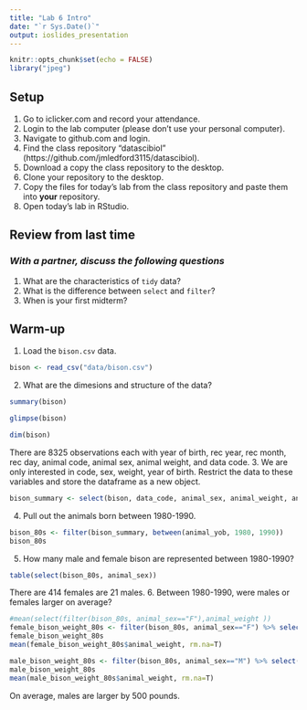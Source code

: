 ```yaml
---
title: "Lab 6 Intro"
date: "`r Sys.Date()`"
output: ioslides_presentation
---
```


```r
knitr::opts_chunk$set(echo = FALSE)
library("jpeg")
```

## Setup
1. Go to iclicker.com and record your attendance.
2. Login to the lab computer (please don't use your personal computer).  
3. Navigate to github.com and login.  
4. Find the class repository "datascibiol" (https://github.com/jmledford3115/datascibiol).  
5. Download a copy the class repository to the desktop.  
6. Clone your repository to the desktop.  
7. Copy the files for today's lab from the class repository and paste them into **your** repository.  
8. Open today's lab in RStudio.  

## Review from last time
### *With a partner, discuss the following questions*
1. What are the characteristics of `tidy` data?  
2. What is the difference between `select` and `filter`?  
3. When is your first midterm?  

## Warm-up
1. Load the `bison.csv` data.
```r
bison <- read_csv("data/bison.csv")
```

2. What are the dimesions and structure of the data?
```r
summary(bison)
```
```r
glimpse(bison)
```


```r
dim(bison)
```
There are 8325 observations each with year of birth, rec year, rec month, rec day, animal code, animal sex, animal weight, and data code. 
3. We are only interested in code, sex, weight, year of birth. Restrict the data to these variables and store the dataframe as a new object.
```r
bison_summary <- select(bison, data_code, animal_sex, animal_weight, animal_yob)
```

4. Pull out the animals born between 1980-1990.

```r
bison_80s <- filter(bison_summary, between(animal_yob, 1980, 1990))
bison_80s
```

5. How many male and female bison are represented between 1980-1990?
```r
table(select(bison_80s, animal_sex))
```
There are 414 females are 21 males. 
6. Between 1980-1990, were males or females larger on average?
```r
#mean(select(filter(bison_80s, animal_sex=="F"),animal_weight ))
female_bison_weight_80s <- filter(bison_80s, animal_sex=="F") %>% select(animal_weight) 
female_bison_weight_80s
mean(female_bison_weight_80s$animal_weight, rm.na=T)
```

```r
male_bison_weight_80s <- filter(bison_80s, animal_sex=="M") %>% select(animal_weight) 
male_bison_weight_80s
mean(male_bison_weight_80s$animal_weight, rm.na=T)
```
On average, males are larger by 500 pounds. 